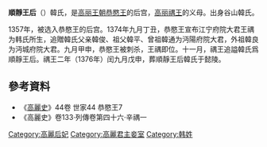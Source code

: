 '''順靜王后'''（{{lang|ko|순정왕후}}）韓氏，是[[高丽王朝|高丽王朝]][[恭愍王|恭愍王]]的后宫，[[高丽禑王|高丽禑王]]的义母。出身谷山韓氏。

1357年，被选入恭愍王的后宫。1374年九月丁丑，恭愍王宣布江宁府院大君王禑为韩氏所生，追贈韓氏父亲韓俊、祖父韓平、曾祖韓通为沔陽府院大君，外祖韓良为沔城府院大君。九月甲申，恭愍王被刺杀，王禑即位。十一月，禑王追謚韓氏爲順靜王后。禑王二年（1376年）闰九月戊申，葬順靜王后韓氏于懿陵。

== 參考資料 ==
* 《[[高麗史|高麗史]]》44卷 世家44 恭愍王7
* 《高麗史》卷133·列傳卷第四十六·辛禑一

{{高麗王后}}

[[Category:高麗后妃|Category:高麗后妃]]
[[Category:高麗君主妾室|Category:高麗君主妾室]]
[[Category:韩姓|Category:韩姓]]